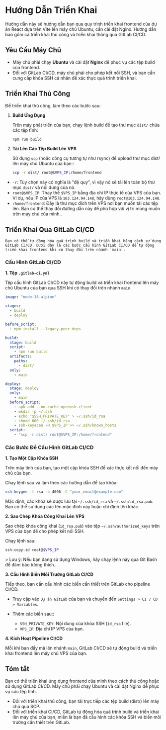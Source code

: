 
# Hướng Dẫn Triển Khai

Hướng dẫn này sẽ hướng dẫn bạn qua quy trình triển khai frontend của dự án React dựa trên Vite lên máy chủ Ubuntu, cần cài đặt Nginx. Hướng dẫn bao gồm cả triển khai thủ công và triển khai thông qua GitLab CI/CD.

## Yêu Cầu Máy Chủ

- Máy chủ phải chạy **Ubuntu** và cài đặt **Nginx** để phục vụ các tệp build của frontend.
- Đối với GitLab CI/CD, máy chủ phải cho phép kết nối SSH, và bạn cần cung cấp khóa SSH cá nhân để xác thực quá trình triển khai.

## Triển Khai Thủ Công

Để triển khai thủ công, làm theo các bước sau:

1. **Build Ứng Dụng**

   Trên máy phát triển của bạn, chạy lệnh build để tạo thư mục `dist/` chứa các tệp tĩnh:

   ```bash npm2yarn copy
   npm run build
   ```

2. **Tải Lên Các Tệp Build Lên VPS**

   Sử dụng `scp` (hoặc công cụ tương tự như rsync) để upload thư mục dist/ lên máy chủ Ubuntu của bạn::

   ```bash copy
   scp -r dist/ root@$VPS_IP:/home/frontend
   ```

- `-r`: Tùy chọn này có nghĩa là "đệ quy", vì vậy nó sẽ tải lên toàn bộ thư mục `dist/` và nội dung của nó.
- `root@$VPS_IP`: Thay thế `$VPS_IP` bằng địa chỉ IP thực tế của VPS của bạn. Ví dụ, nếu IP của VPS là `103.124.94.148`, hãy dùng `root@103.124.94.148`.
- `/home/frontend`: Đây là thư mục đích trên VPS nơi bạn muốn tải các tệp lên. Bạn có thể thay đổi đường dẫn này để phù hợp với vị trí mong muốn trên máy chủ của mình..

## Triển Khai Qua GitLab CI/CD

    Bạn có thể tự động hóa quá trình build và triển khai bằng cách sử dụng GitLab CI/CD. Dưới đây là các bước cấu hình GitLab CI/CD để tự động triển khai frontend khi có thay đổi trên nhánh `main`.

### Cấu Hình GitLab CI/CD

**1. Tệp `.gitlab-ci.yml`**

Tệp cấu hình GitLab CI/CD này tự động build và triển khai frontend lên máy chủ Ubuntu của bạn qua SSH khi có thay đổi trên nhánh `main`.

```yml filename=".gitlab-ci.yml" copy
image: "node:18-alpine"

stages:
  - build
  - deploy

before_script:
  - npm install --legacy-peer-deps

build:
  stage: build
  script:
    - npm run build
  artifacts:
    paths:
      - dist/
  only:
    - main

deploy:
  stage: deploy
  only:
    - main
  before_script:
    - apk add --no-cache openssh-client
    - mkdir -p ~/.ssh
    - echo "$SSH_PRIVATE_KEY" > ~/.ssh/id_rsa
    - chmod 600 ~/.ssh/id_rsa
    - ssh-keyscan -H $VPS_IP >> ~/.ssh/known_hosts
  script:
    - "scp -r dist/ root@$VPS_IP:/home/frontend"
```

### Các Bước Để Cấu Hình GitLab CI/CD

**1. Tạo Một Cặp Khóa SSH**

Trên máy tính của bạn, tạo một cặp khóa SSH để xác thực kết nối đến máy chủ của bạn.

Chạy lệnh sau và làm theo các hướng dẫn để tạo khóa:

```bash copy
ssh-keygen -t rsa -b 4096 -C "your_email@example.com"
```

Mặc định, các khóa sẽ được lưu tại `~/.ssh/id_rsa` và `~/.ssh/id_rsa.pub`. Bạn có thể sử dụng các tên mặc định này hoặc chỉ định tên khác.

**2. Sao Chép Khóa Công Khai Lên VPS**

Sao chép khóa công khai (`id_rsa.pub`) vào tệp `~/.ssh/authorized_keys` trên VPS của bạn để cho phép kết nối SSH.

Chạy lệnh sau:

```bash copy
ssh-copy-id root@$VPS_IP
```

<Callout>
  > Lưu ý: Nếu bạn đang sử dụng Windows, hãy chạy lệnh này qua Git Bash để đảm
  bảo tương thích..
</Callout>

**3. Cấu Hình Biến Môi Trường GitLab CI/CD**

Tiếp theo, bạn cần cấu hình các biến cần thiết trên GitLab cho pipeline CI/CD.

- Truy cập vào `Dự án GitLab` của bạn và chuyển đến `Settings > CI / CD > Variables`.

- Thêm các biến sau::

  - `SSH_PRIVATE_KEY`: Nội dung của khóa SSH (`id_rsa` file).
  - `VPS_IP`: Địa chỉ IP VPS của bạn.

**4. Kích Hoạt Pipeline CI/CD**

Mỗi khi bạn đẩy mã lên nhánh `main`, GitLab CI/CD sẽ tự động build và triển khai frontend lên máy chủ VPS của bạn.

## Tóm tắt

Bạn có thể triển khai ứng dụng frontend của mình theo cách thủ công hoặc sử dụng GitLab CI/CD. Máy chủ phải chạy Ubuntu và cài đặt Nginx để phục vụ các tệp tĩnh.

- Đối với triển khai thủ công, bạn tải trực tiếp các tệp build (dist/) lên máy chủ qua SCP..
- Đối với triển khai CI/CD, GitLab tự động hóa quá trình build và triển khai lên máy chủ của bạn, miễn là bạn đã cấu hình các khóa SSH và biến môi trường cần thiết trên GitLab.
